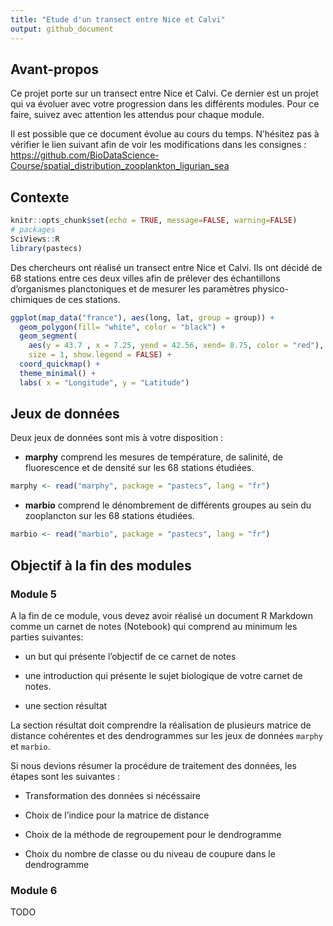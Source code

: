```yaml
---
title: "Etude d'un transect entre Nice et Calvi"
output: github_document
---
```


## Avant-propos

Ce projet porte sur un transect entre Nice et Calvi. Ce dernier est un projet qui va évoluer avec votre progression dans les différents modules. Pour ce faire, suivez avec attention les attendus pour chaque module. 

Il est possible que ce document évolue au cours du temps. N'hésitez pas à vérifier le lien suivant afin de voir les modifications dans les consignes : <https://github.com/BioDataScience-Course/spatial_distribution_zooplankton_ligurian_sea>


## Contexte 

```r
knitr::opts_chunk$set(echo = TRUE, message=FALSE, warning=FALSE)
# packages
SciViews::R
library(pastecs)
```

Des chercheurs ont réalisé un transect entre Nice et Calvi. Ils ont décidé de 68 stations entre ces deux villes afin de prélever des échantillons d'organismes planctoniques et de mesurer les paramètres physico-chimiques de ces stations.


```r
ggplot(map_data("france"), aes(long, lat, group = group)) +
  geom_polygon(fill= "white", color = "black") +
  geom_segment(
    aes(y = 43.7 , x = 7.25, yend = 42.56, xend= 8.75, color = "red"), 
    size = 1, show.legend = FALSE) +
  coord_quickmap() +
  theme_minimal() +
  labs( x = "Longitude", y = "Latitude")
```

## Jeux de données

Deux jeux de données sont mis à votre disposition :

- **marphy** comprend les mesures de température, de salinité, de fluorescence et de densité sur les 68 stations étudiées.

```r
marphy <- read("marphy", package = "pastecs", lang = "fr")
```

- **marbio** comprend le dénombrement de différents groupes au sein du zooplancton sur les 68 stations étudiées.

```r
marbio <- read("marbio", package = "pastecs", lang = "fr")
```

## Objectif à la fin des modules

### Module 5

A la fin de ce module, vous devez avoir réalisé un document R Markdown comme un carnet de notes (Notebook) qui comprend au minimum les parties suivantes:

- un but qui présente l'objectif de ce carnet de notes

- une introduction qui présente le sujet biologique de votre carnet de notes.

- une section résultat

La section résultat doit comprendre la réalisation de plusieurs matrice de distance cohérentes et des dendrogrammes sur les jeux de données `marphy` et `marbio`. 

Si nous devions résumer la procédure de traitement des données, les étapes sont les suivantes :

- Transformation des données si nécéssaire

- Choix de l'indice pour la matrice de distance

- Choix de la méthode de regroupement pour le dendrogramme

- Choix du nombre de classe ou du niveau de coupure dans le dendrogramme

### Module 6

TODO 

